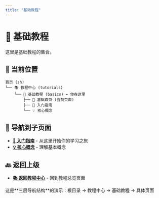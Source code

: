 ```yaml
---
title: "基础教程"
---
```


# 🔰 基础教程

这里是基础教程的集合。

## 📍 当前位置
```
首页 (zh) 
└── 📚 教程中心 (tutorials)
    └── 🔰 基础教程 (basics) ← 你在这里
        ├── 📖 基础首页 (当前页面)
        ├── 🚀 入门指南
        └── 💡 核心概念
```

## 🧭 导航到子页面

- **[🚀 入门指南](/zh/tutorials/basics/getting-started)** - 从这里开始你的学习之旅
- **[💡 核心概念](/zh/tutorials/basics/concepts)** - 理解基本概念

## 🔙 返回上级

- **[📚 返回教程中心](/zh/tutorials)** - 回到教程总览页面

<Alert>
  <AlertDescription>
    这是**三层导航结构**的演示：根目录 → 教程中心 → 基础教程 → 具体页面
  </AlertDescription>
</Alert> 